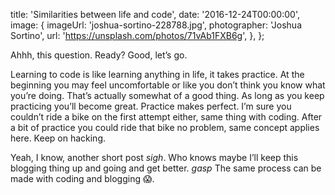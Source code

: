 
  title: 'Similarities between life and code',
  date: '2016-12-24T00:00:00',
  image: {
    imageUrl: 'joshua-sortino-228788.jpg',
    photographer: 'Joshua Sortino',
    url: 'https://unsplash.com/photos/71vAb1FXB6g',
  },
};


Ahhh, this question. Ready? Good, let’s go.

Learning to code is like learning anything in life, it takes practice. At the
beginning you may feel uncomfortable or like you don’t think you know what
you’re doing. That’s actually somewhat of a good thing. As long as you keep
practicing you’ll become great. Practice makes perfect. I’m sure you couldn’t
ride a bike on the first attempt either, same thing with coding. After a bit of
practice you could ride that bike no problem, same concept applies here. Keep on
hacking.

Yeah, I know, another short post _sigh_. Who knows maybe I’ll keep this blogging
thing up and going and get better. _gasp_ The same process can be made with
coding and blogging 😱.

